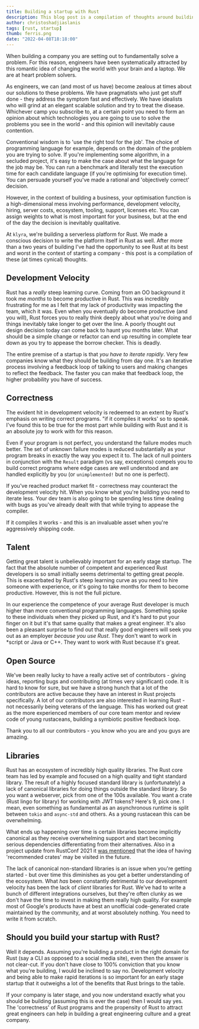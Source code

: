 ```yaml
---
title: Building a startup with Rust
description: This blog post is a compilation of thoughts around building a company with Rust
author: christoshadjiaslanis
tags: [rust, startup]
thumb: ferris.png
date: "2022-04-08T18:18:00"
---
```


When building a company you are setting out to fundamentally solve a problem.
For this reason, engineers have been systematically attracted by this romantic
idea of changing the world with your brain and a laptop. We are at heart problem
solvers.

As engineers, we can (and most of us have) become zealous at times about our
solutions to these problems. We have pragmatists who just get stuff done - they
address the symptom fast and effectively. We have idealists who will grind at an
elegant scalable solution and try to treat the disease. Whichever camp you
subscribe to, at a certain point you need to form an opinion about which
technologies you are going to use to solve the problems you see in the world -
and this opinion will inevitably cause contention.

Conventional wisdom is to 'use the right tool for the job'. The choice of
programming language for example, depends on the domain of the problem you are
trying to solve. If you're implementing some algorithm, in a secluded project,
it's easy to make the case about what the language for the job may be. You can
run a benchmark and literally test the execution time for each candidate
language (if you're optimising for execution time). You can persuade yourself
you've made a rational and 'objectively correct' decision.

However, in the context of building a business, your optimisation function is a
high-dimensional mess involving performance, development velocity, hiring,
server costs, ecosystem, tooling, support, licenses etc. You can assign weights
to what is most important for your business, but at the end of the day the
decision is inevitably qualitative.

At `klyra`, we're building a serverless platform for Rust. We
made a conscious decision to write the platform itself in Rust as well. After more
than a two years of building I've had the opportunity to see Rust at its best and
worst in the context of starting a company - this post is a compilation of
these (at times cynical) thoughts.

## Development Velocity

Rust has a _really_ steep learning curve. Coming from an OO background it took
me _months_ to become productive in Rust. This was incredibly frustrating for me
as I felt that my lack of productivity was impacting the team, which it was.
Even when you eventually do become productive (and you will), Rust forces you to
really think deeply about what you're doing and things inevitably take longer to
get over the line. A poorly thought out design decision today can come back to
haunt you months later. What should be a simple change or refactor can end up
resulting in complete tear down as you try to appease the borrow checker. This
is deadly.

The entire premise of a startup is that _you have to iterate rapidly_. Very few
companies know what they should be building from day one. It's an iterative
process involving a feedback loop of talking to users and making changes to
reflect the feedback. The faster you can make that feedback loop, the higher
probability you have of success.

## Correctness

The evident hit in development velocity is redeemed to an extent by Rust's
emphasis on writing correct programs. "if it compiles it works' so to speak.
I've found this to be true for the most part while building with Rust and it is
an absolute joy to work with for this reason.

Even if your program is not perfect, you understand the failure modes much
better. The set of unknown failure modes is reduced substantially as your
program breaks in exactly the way you expect it to. The lack of null pointers in
conjunction with the `Result` paradigm (vs say, exceptions) compels you to build
correct programs where edge cases are well understood and are handled explicitly
by you (or `unimplemented!` but no one is perfect).

If you've reached product market fit - correctness may counteract the
development velocity hit. When you know what you're building you need to iterate
less. Your dev team is also going to be spending less time dealing with bugs as
you've already dealt with that while trying to appease the compiler.

If it compiles it works - and this is an invaluable asset when you're
aggressively shipping code.

## Talent

Getting great talent is unbelievably important for an early stage startup. The
fact that the absolute number of competent and experienced Rust developers is so
small initially seems detrimental to getting great people. This is exacerbated
by Rust's steep learning curve as you need to hire someone with experience, or
it's going to take months for them to become productive. However, this is not
the full picture.

In our experience the competence of your average Rust developer is much higher
than more conventional programming languages. Something spoke to these
individuals when they picked up Rust, and it's hard to put your finger on it but
it's that same quality that makes a great engineer. It's also been a pleasant
surprise to find out that really good engineers will seek you out as an
employer _because you use Rust_. They don't want to work in \*script or Java or
C++. They want to work with Rust because it's great.

## Open Source

We've been really lucky to have a really active set of contributors - giving
ideas, reporting bugs and contributing (at times very significant) code. It is
hard to know for sure, but we have a strong hunch that a lot of the contributors
are active because they have an interest in Rust projects specifically. A lot of
our contributors are also interested in learning Rust - not necessarily being
veterans of the language. This has worked out great as the more experienced
members of our core team mentor and review code of young rustaceans, building a
symbiotic positive feedback loop.

Thank you to all our contributors - you know who you are and you guys are
amazing.

## Libraries

Rust has an ecosystem of incredibly high quality libraries. The Rust core team
has led by example and focused on a high quality and tight standard
library. The result of a highly focused standard library is (unfortunately) a
lack of canonical libraries for doing things outside the standard library. So
you want a webserver, pick from one of the 100s available. You want a crate
(Rust lingo for library) for working with JWT tokens? Here's 9, pick one. I mean,
even something as fundamental as an asynchronous runtime is split
between `tokio` and `async-std` and others. As a young rustacean this can
be overwhelming.

What ends up happening over time is certain libraries become implicitly
canonical as they receive overwhelming support and start becoming serious
dependencies differentiating from their alternatives. Also in a project
update from RustConf 2021 it [was mentioned](https://youtu.be/ylOpCXI2EMM?t=1048) that the idea of having 'recommended crates' may be visited in the
future.

The lack of canonical non-standard libraries is an issue when you're getting
started - but over time this diminishes as you get a better understanding of the
ecosystem. What _has_ been constantly detrimental to our development velocity
has been the lack of _client_ libraries for Rust. We've had to write a
bunch of different integrations ourselves, but they're often clunky as we
don't have the time to invest in making them really high quality. For
example most of Google's products have at best an unofficial code-generated
crate maintained by the community, and at worst absolutely nothing. You
need to write it from scratch.

## Should you build your startup with Rust?

Well it depends. Assuming you're building a product in the right domain for
Rust (say a CLI as opposed to a social media site), even then the answer is not
clear-cut. If you don't have close to 100% conviction that you know what you're
building, I would be inclined to say no. Development velocity and being able to
make rapid iterations is so important for an early stage startup that it
outweighs a lot of the benefits that Rust brings to the table.

If your company is later stage, and you now understand exactly what you should
be building (assuming this is ever the case) then I would say yes. The
'correctness' of Rust programs and the propensity of Rust to attract great
engineers can help in building a great engineering culture and a great company.

